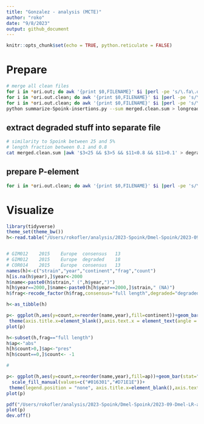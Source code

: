 ```yaml
---
title: "Gonzalez - analysis (MCTE)"
author: "roko"
date: "9/8/2023"
output: github_document
---
```


```r
knitr::opts_chunk$set(echo = TRUE, python.reticulate = FALSE)
```


# Prepare   

```bash
# merge all clean files
for i in *ori.out; do awk '{print $0,FILENAME}' $i |perl -pe 's/\.fa\.ori\.out//'
for i in *ori.out.clean; do awk '{print $0,FILENAME}' $i |perl -pe 's/\.fa\.ori\.out\.clean//'; done > merged.clean.sum
for i in *ori.out.clean; do awk '{print $0,FILENAME}' $i |perl -pe 's/\.fa\.ori\.out\.clean//'; done > merged.spoink.clean.sum
python summarize-Spoink-insertions.py --sum merged.clean.sum > longread-summary.txt
```

## extract degraded stuff into separate file
```bash
# similarity to Spoink between 25 and 5%
# length fraction between 0.1 and 0.8
cat merged.clean.sum |awk '$3<25 && $3>5 && $11<0.8 && $11>0.1' > degraded.shit.txt    
```

## prepare P-element

```bash
for i in *ori.out.clean; do awk '{print $0,FILENAME}' $i |perl -pe 's/\.fa\.ori\.out\.clean//'; done > merged.pele.clean.sum
```


# Visualize

```R
library(tidyverse)
theme_set(theme_bw())
h<-read.table("/Users/rokofler/analysis/2023-Spoink/Dmel-Spoink/2023-09-Dmel-LR-assemblies/rawori/longread-summary.txt",header=F)


# GIM012	2015	Europe	consensus	13
# GIM012	2015	Europe	degraded	18
# COR014	2015	Europe	consensus	13
names(h)<-c("strain","year","continent","frag","count")
h[is.na(h$year),]$year<-2000
h$name<-paste0(h$strain," (",h$year,")")
h[h$year==2000,]$name<-paste0(h[h$year==2000,]$strain," (NA)")
h$frag<-recode_factor(h$frag,consensus="full length",degraded="degraded")

h<-as_tibble(h)

p<- ggplot(h,aes(y=count,x=reorder(name,year),fill=continent))+geom_bar(stat="identity")+facet_grid(frag~.)+ylab("count")+
 theme(axis.title.x=element_blank(),axis.text.x = element_text(angle = 90, vjust = 0.5, hjust=1,size=8))
plot(p)

h<-subset(h,frag=="full length")
h$ap<-"abs"
h[h$count>0,]$ap<-"pres"
h[h$count==0,]$count<- -1

#

p<- ggplot(h,aes(y=count,x=reorder(name,year),fill=ap))+geom_bar(stat="identity")+ylab("count")+
  scale_fill_manual(values=c("#016301","#D71E1E"))+
 theme(legend.position = "none", axis.title.x=element_blank(),axis.text.x = element_text(angle = 90, vjust = 0.5, hjust=1,size=8))
plot(p)

pdf("/Users/rokofler/analysis/2023-Spoink/Dmel-Spoink/2023-09-Dmel-LR-assemblies/graphs/lr-timeline.pdf",width=7,height=3)
plot(p)
dev.off()
```
